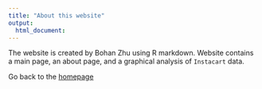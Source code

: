 ```yaml
---
title: "About this website"
output: 
  html_document:
---
```


The website is created by Bohan Zhu using R markdown. Website contains a main page, an about page, and a graphical analysis of `Instacart` data. 

Go back to the [homepage](index.html)
